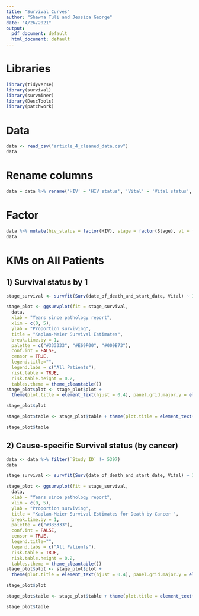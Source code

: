 ```yaml
---
title: "Survival Curves"
author: "Shawna Tuli and Jessica George"
date: "4/26/2021"
output:
  pdf_document: default
  html_document: default
---
```


# Libraries
```r
library(tidyverse)
library(survival)
library(survminer)
library(DescTools)
library(patchwork)
```

# Data
```r
data <- read_csv("article_4_cleaned_data.csv")
data 
```

# Rename columns
```r
data = data %>% rename('HIV' = 'HIV status', 'Vital' = 'Vital status', 'Date' = 'Last Follow up date or date of death of died', 'VL' = 'VL at cancer diagnosis', 'CD4' = 'CD4 at cancer diagnosis', 'Cycles' = 'Cycles of chemo', 'Path' = 'Path response')  
```

# Factor
```r
data %>% mutate(hiv_status = factor(HIV), stage = factor(Stage), vl = factor(VL), path = factor(Path)) -> data
data
```

# KMs on All Patients
## 1) Survival status by 1
```r
stage_survival <- survfit(Surv(date_of_death_and_start_date, Vital) ~ 1, data)

stage_plot <- ggsurvplot(fit = stage_survival,
  data,
  xlab = "Years since pathology report",
  xlim = c(0, 5),
  ylab = "Proportion surviving",
  title = "Kaplan-Meier Survival Estimates",
  break.time.by = 1,
  palette = c("#333333", "#E69F00", "#009E73"),
  conf.int = FALSE,
  censor = TRUE,
  legend.title="",
  legend.labs = c("All Patients"),
  risk.table = TRUE,
  risk.table.height = 0.2,
  tables.theme = theme_cleantable())
stage_plot$plot <- stage_plot$plot +
  theme(plot.title = element_text(hjust = 0.4), panel.grid.major.y = element_line(color = "#EAF2F3"), plot.background = element_rect(fill = "#EAF2F3"), axis.title.y = element_text(vjust = 1))

stage_plot$plot
```
```r
stage_plot$table <- stage_plot$table + theme(plot.title = element_text(hjust = -0.03, size = 14), plot.background = element_rect(fill = "#EAF2F3"), panel.background = element_rect(fill = "#EAF2F3"))

stage_plot$table
```

## 2) Cause-specific Survival status (by cancer)
```r
data <- data %>% filter(`Study ID` != 5397)
data 

stage_survival <- survfit(Surv(date_of_death_and_start_date, Vital) ~ 1, data)

stage_plot <- ggsurvplot(fit = stage_survival,
  data,
  xlab = "Years since pathology report",
  xlim = c(0, 5),
  ylab = "Proportion surviving",
  title = "Kaplan-Meier Survival Estimates for Death by Cancer ",
  break.time.by = 1,
  palette = c("#333333"),
  conf.int = FALSE,
  censor = TRUE,
  legend.title="",
  legend.labs = c("All Patients"),
  risk.table = TRUE,
  risk.table.height = 0.2,
  tables.theme = theme_cleantable())
stage_plot$plot <- stage_plot$plot +
  theme(plot.title = element_text(hjust = 0.4), panel.grid.major.y = element_line(color = "#EAF2F3"), plot.background = element_rect(fill = "#EAF2F3"), axis.title.y = element_text(vjust = 1))

stage_plot$plot
```

```r
stage_plot$table <- stage_plot$table + theme(plot.title = element_text(hjust = -0.03, size = 14), plot.background = element_rect(fill = "#EAF2F3"), panel.background = element_rect(fill = "#EAF2F3"))

stage_plot$table
```

